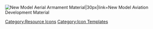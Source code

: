 [[File:Item Icon New Model Aerial Armament Material.png|New Model Aerial Armament Material|30px|link=New Model Aviation Development Material]]<noinclude>[[Category:Resource Icons]] [[Category:Icon Templates]]</noinclude>